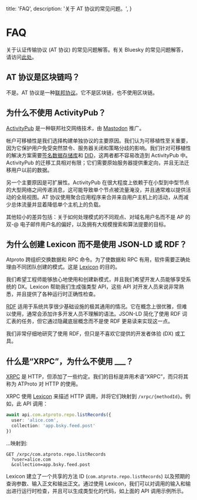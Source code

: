   title: 'FAQ',
  description:
    '关于 AT 协议的常见问题。',
}

# FAQ

关于认证传输协议 (AT 协议) 的常见问题解答。有关 Bluesky 的常见问题解答，请访问[此处](https://bsky.social/about/faq)。

## AT 协议是区块链吗？

不是。AT 协议是一种[联邦协议](https://en.wikipedia.org/wiki/Federation_(information_technology))。它不是区块链，也不使用区块链。

## 为什么不使用 ActivityPub？

[ActivityPub](https://en.wikipedia.org/wiki/ActivityPub) 是一种联邦社交网络技术，由 [Mastodon](https://joinmastodon.org/) 推广。

帐户可移植性是我们选择构建单独协议的主要原因。我们认为可移植性至关重要，因为它保护用户免受突然禁令、服务器关闭和策略分歧的影响。我们针对可移植性的解决方案需要[签名数据存储库](/guides/data-repos)和 [DID](/guides/identity)，这两者都不容易改造到 ActivityPub 中。ActivityPub 的迁移工具相对有限；它们需要原始服务器提供重定向，并且无法迁移用户以前的数据。

另一个主要原因是可扩展性。ActivityPub 在很大程度上依赖于在小型到中型节点的大型网络之间传递消息，这可能导致单个节点被流量淹没，并且通常难以提供活动的全局视图。AT 协议使用聚合应用程序来合并来自用户主机上的活动，从而减少总体流量并显着降低单个主机上的负载。

其他较小的差异包括：关于如何处理模式的不同观点、对域名用户名而不是 AP 的双-@ 电子邮件用户名的偏好，以及拥有大规模搜索和算法提要的目标。

## 为什么创建 Lexicon 而不是使用 JSON-LD 或 RDF？

Atproto 跨组织交换数据和 RPC 命令。为了使数据和 RPC 有用，软件需要正确处理由不同团队创建的模式。这是 [Lexicon](/guides/lexicon) 的目的。

我们希望工程师能够放心地使用和创建新模式，并且我们希望开发人员能够享受系统的 DX。Lexicon 帮助我们生成强类型 API，这些 API 对开发人员来说非常熟悉，并且提供了各种运行时正确性检查。

[RDF](https://en.wikipedia.org/wiki/Resource_Description_Framework) 适用于系统共享很少基础设施的极其通用的情况。它在概念上很优雅，但难以使用，通常会添加许多开发人员不理解的语法。JSON-LD 简化了使用 RDF 词汇表的任务，但它通过隐藏底层概念而不是使 RDF 更易读来实现这一点。

我们非常仔细地研究了使用 RDF，但只是不喜欢它提供的开发者体验 (DX) 或工具。

## 什么是“XRPC”，为什么不使用 ___？

[XRPC](/specs/xrpc) 是 HTTP，但添加了一些约定。我们的目标是弃用术语“XRPC”，而只将其称为 ATProto 对 HTTP 的使用。

XRPC 使用 [Lexicon](/guides/lexicon) 来描述 HTTP 调用，并将它们映射到 `/xrpc/{methodId}`。例如，此 API 调用：

```typescript
await api.com.atproto.repo.listRecords({
  user: 'alice.com',
  collection: 'app.bsky.feed.post'
})
```

...映射到:

```text
GET /xrpc/com.atproto.repo.listRecords
  ?user=alice.com
  &collection=app.bsky.feed.post
```

Lexicon 建立了一个共享的方法 ID (`com.atproto.repo.listRecords`) 以及预期的查询参数、输入正文和输出正文。通过使用 Lexicon，我们可以对调用的输入和输出进行运行时检查，并且可以生成类型化的代码，如上面的 API 调用示例所示。
